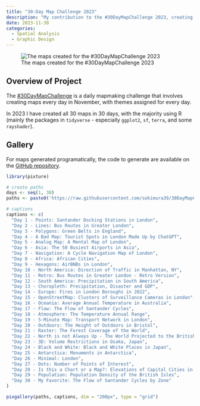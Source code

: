 ```yaml
---
title: "30-Day Map Challenge 2023"
description: "My contribution to the #30DayMapChallenge 2023, creating maps for every day in November."
date: 2023-11-30
categories:
  - Spatial Analysis
  - Graphic Design
---
```


![The maps created for the #30DayMapChallenge 2023](https://raw.githubusercontent.com/sokimura39/30DayMapChallenge/master/Maps/Maps_Gallery.png)

## Overview of Project

The [#30DayMapChallenge](https://30daymapchallenge.com/) is a daily mapmaking challenge that involves creating maps every day in November, with themes assigned for every day.

In 2023 I have created all 30 maps in 30 days, with the majority using R (mainly the packages in `tidyverse` - especially `ggplot2`, `sf`, `terra`, and some `rayshader`).

## Gallery

For maps generated programatically, the code to generate are available on the [GitHub repository](https://github.com/sokimura39/30DayMapChallenge).

```r

library(pixture)

# create paths
days <- seq(1, 30)
paths <- paste0('https://raw.githubusercontent.com/sokimura39/30DayMapChallenge/master/Maps/Day', formatC(days, width = 2, flag = '0'), '.png')

# captions
captions <- c(
  "Day 1 - Points: Santander Docking Stations in London",
  "Day 2 - Lines: Bus Routes in Greater London",
  "Day 3 - Polygons: Green Belts in England",
  "Day 4 - A Bad Map: Tourist Spots in London Made Up by ChatGPT",
  "Day 5 - Analog Map: A Mental Map of London",
  "Day 6 - Asia: The 50 Busiest Airports in Asia",
  "Day 7 - Navigation: A Cycle Navigation Map of London",
  "Day 8 - Africa: African Cities",
  "Day 9 - Hexagons: AirBNBs in London",
  "Day 10 - North America: Direction of Traffic in Manhattan, NY",
  "Day 11 - Retro: Bus Routes in Greater London - Retro Version",
  "Day 12 - South America: Precipitation in South America",
  "Day 13 - Choropleth: Precipitation, Disaster and GDP",
  "Day 14 - Europe: Fires in London Boroughs in 2022",
  "Day 15 - OpenStreetMap: Clusters of Surveillance Cameras in London",
  "Day 16 - Oceania: Average Annual Temperature in Australia",
  "Day 17 - Flow: The Flow of Santander Cycles",
  "Day 18 - Atmosphere: The Temperature Annual Range",
  "Day 19 - 5-Minute Map: Transport Network in London",
  "Day 20 - Outdoors: The Height of Outdoors in Bristol",
  "Day 21 - Raster: The Forest Coverage of the World",
  "Day 22 - North is not Always Up - The World Projected to the British National Grid",
  "Day 23 - 3D: Volume Restrictions in Osaka, Japan",
  "Day 24 - Black and White: Black and White Places in Japan",
  "Day 25 - Antarctica: Monuments in Antarctica",
  "Day 26 - Minimal: London",
  "Day 27 - Dots: Number of Points of Interest",
  "Day 28 - Is this a Chart or a Map?: Elevations of Capital Cities in the World",
  "Day 29 - Population: Population Density of the British Isles",
  "Day 30 - My Favorite: The Flow of Santander Cycles by Zone"
)

pixgallery(paths, captions, dim = "200px", type = "grid")

```

